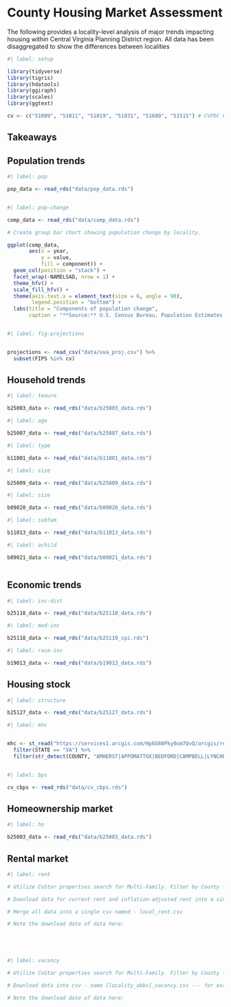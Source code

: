 # County Housing Market Assessment

The following provides a locality-level analysis of major trends impacting housing within Central Virginia Planning District region. All data has been disaggregated to show the differences between localities

```r
#| label: setup

library(tidyverse)
library(tigris)
library(hdatools)
library(ggiraph)
library(scales)
library(ggtext)

cv <- c("51009", "51011", "51019", "51031", "51680", "51515") # CVPDC FIPS codes

```

## Takeaways

## Population trends

```r
#| label: pop

pop_data <- read_rds("data/pop_data.rds")



```

```r
#| label: pop-change

comp_data <- read_rds("data/comp_data.rds")

# Create group bar chart showing population change by locality.

ggplot(comp_data,
       aes(x = year, 
           y = value,
           fill = component)) +
  geom_col(position = "stack") +
  facet_wrap(~NAMELSAD, nrow = 1) +
  theme_hfv() +
  scale_fill_hfv() +
  theme(axis.text.x = element_text(size = 6, angle = 90),
        legend.position = "bottom") +
  labs(title = "Components of population change",
       caption = "**Source:** U.S. Census Bureau, Population Estimates Program.")



```

```r
#| label: fig-projections


projections <- read_csv("data/uva_proj.csv") %>% 
  subset(FIPS %in% cv)


```

## Household trends

```r
#| label: tenure

b25003_data <- read_rds("data/b25003_data.rds")


```

```r
#| label: age

b25007_data <- read_rds("data/b25007_data.rds")


```

```r
#| label: type

b11001_data <- read_rds("data/b11001_data.rds")


```

```r
#| label: size

b25009_data <- read_rds("data/b25009_data.rds")


```

```r
#| label: size

b09020_data <- read_rds("data/b09020_data.rds")


```

```r
#| label: subfam

b11013_data <- read_rds("data/b11013_data.rds")


```

```r
#| label: achild

b09021_data <- read_rds("data/b09021_data.rds")



```


## Economic trends

```r
#| label: inc-dist

b25118_data <- read_rds("data/b25118_data.rds")


```

```r
#| label: med-inc

b25118_data <- read_rds("data/b25119_cpi.rds")


```

```r
#| label: race-inc

b19013_data <- read_rds("data/b19013_data.rds")


```


## Housing stock

```r
#| label: structure

b25127_data <- read_rds("data/b25127_data.rds")


```

```r
#| label: mhc


mhc <- st_read("https://services1.arcgis.com/Hp6G80Pky0om7QvQ/arcgis/rest/services/Mobile_Home_Parks/FeatureServer/0/query?outFields=*&where=1%3D1&f=geojson", quiet = TRUE) |> 
  filter(STATE == "VA") %>% 
  filter(str_detect(COUNTY, "AMHERST|APPOMATTOX|BEDFORD|CAMPBELL|LYNCHBURG"))



```

```r
#| label: bps

cv_cbps <- read_rds("data/cv_cbps.rds")

```

## Homeownership market

```r
#| label: ho

b25003_data <- read_rds("data/b25003_data.rds")

```


## Rental market

```r
#| label: rent

# Utilize CoStar properties search for Multi-Family. Filter by County for Lynchburg - VA Market. Then review Analytics and pull QUARTERLY Market Asking Rent Per Unit for entire region. Do not bring in Forecast and set History to All.

# Download data for current rent and inflation-adjusted rent into a single csv - name [locality_abbv]_rent.csv --- for example amherst_rent.csv or lburg_rent.csv

# Merge all data into a single csv named - local_rent.csv

# Note the download date of data here: 






```

```r
#| label: vacancy

# Utilize CoStar properties search for Multi-Family. Filter by County for Lynchburg - VA Market. Then review Analytics and pull QUARTERLY Vacancy Rate for entire region. Do not bring in Forecast and set History to All.

# Download data into csv - name [locality_abbv]_vacancy.csv --- for example amherst_vacancy.csv or lburg_vacancy.csv

# Note the download date of data here: 




```





